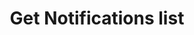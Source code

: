 ---
title: Get Notifications list
sidebarTitle: Get Notification list
openapi: get /api/v1/notifications
---